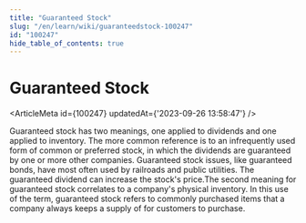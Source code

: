 ```yaml
---
title: "Guaranteed Stock"
slug: "/en/learn/wiki/guaranteedstock-100247"
id: "100247"
hide_table_of_contents: true
---
```



# Guaranteed Stock

<ArticleMeta id={100247} updatedAt={'2023-09-26 13:58:47'} />
<div className='border-solid border-b border-t-0 my-4 border-[var(--ifm-color-gray-300)]' />

Guaranteed stock has two meanings, one applied to dividends and one applied to inventory. The more common reference is to an infrequently used form of common or preferred stock, in which the dividends are guaranteed by one or more other companies. Guaranteed stock issues, like guaranteed bonds, have most often used by railroads and public utilities. The guaranteed dividend can increase the stock's price.The second meaning for guaranteed stock correlates to a company's physical inventory. In this use of the term, guaranteed stock refers to commonly purchased items that a company always keeps a supply of for customers to purchase.
